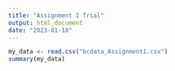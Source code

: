 ```yaml
---
title: "Assignment 1 Trial"
output: html_document
date: "2023-01-18"
---
```


```r
my_data <- read.csv("bcdata_Assignment1.csv")
summary(my_data)
```

